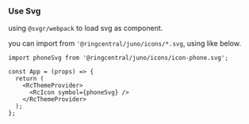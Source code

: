 <Meta title="📖 Guides/Use Svg with Juno Icon" />

### Use Svg

using `@svgr/webpack` to load svg as component.

you can import from `'@ringcentral/juno/icons/*.svg`, using like below.

```tsx
import phoneSvg from '@ringcentral/juno/icons/icon-phone.svg';

const App = (props) => {
  return (
    <RcThemeProvider>
      <RcIcon symbol={phoneSvg} />
    </RcThemeProvider>
  );
};
```
